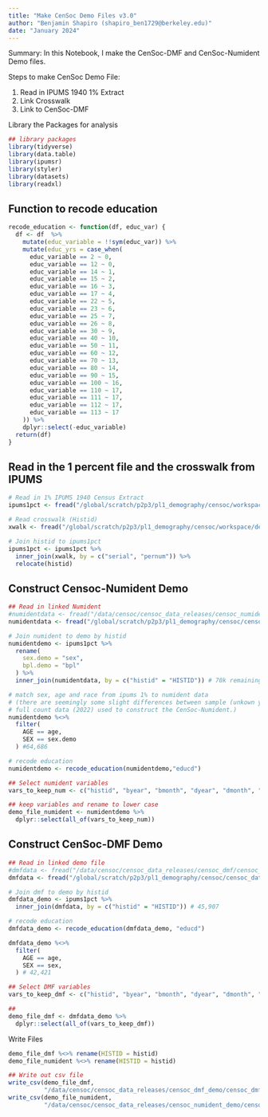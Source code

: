 ```yaml
---
title: "Make CenSoc Demo Files v3.0"
author: "Benjamin Shapiro (shapiro_ben1729@berkeley.edu)"
date: "January 2024"
---
```


Summary: In this Notebook, I make the CenSoc-DMF and CenSoc-Numident Demo files. 

Steps to make CenSoc Demo File:

(1) Read in IPUMS 1940 1% Extract
(2) Link Crosswalk 
(2) Link to CenSoc-DMF 

Library the Packages for analysis 
```r
## library packages
library(tidyverse)
library(data.table)
library(ipumsr)
library(styler)
library(datasets)
library(readxl)
```

## Function to recode education
```r
recode_education <- function(df, educ_var) {
  df <- df  %>%
    mutate(educ_variable = !!sym(educ_var)) %>%
    mutate(educ_yrs = case_when(
      educ_variable == 2 ~ 0,
      educ_variable == 12 ~ 0,
      educ_variable == 14 ~ 1,
      educ_variable == 15 ~ 2,
      educ_variable == 16 ~ 3,
      educ_variable == 17 ~ 4,
      educ_variable == 22 ~ 5,
      educ_variable == 23 ~ 6,
      educ_variable == 25 ~ 7,
      educ_variable == 26 ~ 8,
      educ_variable == 30 ~ 9,
      educ_variable == 40 ~ 10,
      educ_variable == 50 ~ 11,
      educ_variable == 60 ~ 12,
      educ_variable == 70 ~ 13,
      educ_variable == 80 ~ 14,
      educ_variable == 90 ~ 15,
      educ_variable == 100 ~ 16,
      educ_variable == 110 ~ 17,
      educ_variable == 111 ~ 17,
      educ_variable == 112 ~ 17,
      educ_variable == 113 ~ 17
    )) %>%
    dplyr::select(-educ_variable)
  return(df)
}

```


## Read in the 1 percent file and the crosswalk from IPUMS
```r
# Read in 1% IPUMS 1940 Census Extract
ipums1pct <- fread("/global/scratch/p2p3/pl1_demography/censoc/workspace/demo_input/sampleIPUMS.csv") %>% rename_all(tolower)

# Read crosswalk (Histid)
xwalk <- fread("/global/scratch/p2p3/pl1_demography/censoc/workspace/demo_input/1940_histid_cc_1p_xwalk.txt")

# Join histid to ipums1pct
ipums1pct <- ipums1pct %>%
  inner_join(xwalk, by = c("serial", "pernum")) %>%
  relocate(histid)
```


## Construct Censoc-Numident Demo
```r
## Read in linked Numident 
#numidentdata <- fread("/data/censoc/censoc_data_releases/censoc_numident/censoc_numident_v3/censoc_numident_v3.csv")
numidentdata <- fread("/global/scratch/p2p3/pl1_demography/censoc/censoc_data_releases/censoc_linked_to_census/v3/censoc_numident_v3_linked.csv")

# Join numident to demo by histid
numidentdemo <- ipums1pct %>%
  rename(
    sex.demo = "sex",
    bpl.demo = "bpl"
  ) %>%
  inner_join(numidentdata, by = c("histid" = "HISTID")) # 70k remaining observations

# match sex, age and race from ipums 1% to numident data
# (there are seemingly some slight differences between sample (unkown year -- maybe 2021) and 
# full count data (2022) used to construct the CenSoc-Numident.) 
numidentdemo %<>%
  filter(
    AGE == age, 
    SEX == sex.demo 
  ) #64,686

# recode education
numidentdemo <- recode_education(numidentdemo,"educd")

## Select numident variables 
vars_to_keep_num <- c("histid", "byear", "bmonth", "dyear", "dmonth", "death_age", "sex", "race_first", "race_first_cyear", "race_first_cmonth", "race_last", "race_last_cyear", "race_last_cmonth", "bpl", "bpl_string", "zip_residence", "socstate", "socstate_string", "age_first_application", "weight", "pernum", "perwt", "age", "mbpl", "fbpl", "educd", "educ_yrs", "empstatd", "hispan", "incwage", "incnonwg", "marst", "nativity", "occ", "occscore", "ownershp", "race", "rent", "serial", "statefip", "urban")

## keep variables and rename to lower case 
demo_file_numident <- numidentdemo %>%
  dplyr::select(all_of(vars_to_keep_num))
```



## Construct CenSoc-DMF Demo
```r
## Read in linked demo file 
#dmfdata <- fread("/data/censoc/censoc_data_releases/censoc_dmf/censoc_dmf_v3/censoc_dmf_v3.csv")
dmfdata <- fread("/global/scratch/p2p3/pl1_demography/censoc/censoc_data_releases/censoc_linked_to_census/v3/censoc_dmf_v3_linked.csv")

# Join dmf to demo by histid
dmfdata_demo <- ipums1pct %>%
  inner_join(dmfdata, by = c("histid" = "HISTID")) # 45,907

# recode education
dmfdata_demo <- recode_education(dmfdata_demo, "educd")

dmfdata_demo %<>%
  filter(
    AGE == age,
    SEX == sex,
  ) # 42,421

## Select DMF variables
vars_to_keep_dmf <- c("histid", "byear", "bmonth", "dyear", "dmonth", "death_age", "weight", "pernum", "perwt", "age", "sex", "bpld", "mbpl", "fbpl", "educd", "educ_yrs", "empstatd", "hispan", "incwage", "incnonwg", "marst", "nativity", "occ", "occscore", "ownershp", "race", "rent", "serial", "statefip", "urban")

##
demo_file_dmf <- dmfdata_demo %>%
  dplyr::select(all_of(vars_to_keep_dmf))
```

Write Files
```r
demo_file_dmf %<>% rename(HISTID = histid)
demo_file_numident %<>% rename(HISTID = histid)

## Write out csv file 
write_csv(demo_file_dmf,
          "/data/censoc/censoc_data_releases/censoc_dmf_demo/censoc_dmf_demo_v3/censoc_dmf_demo_v3.csv")
write_csv(demo_file_numident,
          "/data/censoc/censoc_data_releases/censoc_numident_demo/censoc_numident_demo_v3/censoc_numident_demo_v3.csv")
```


